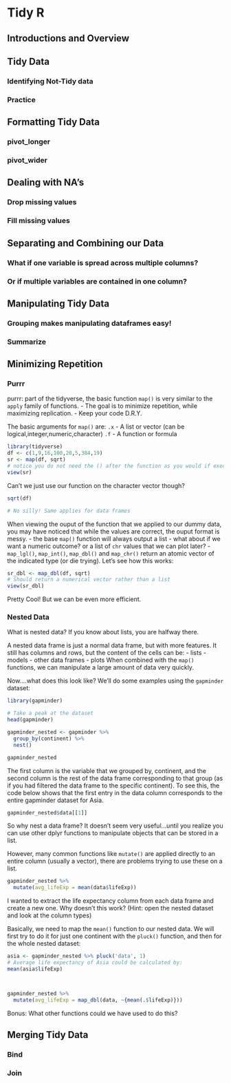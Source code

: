 # Tidy R

## Introductions and Overview

## Tidy Data

### Identifying Not-Tidy data

### Practice

## Formatting Tidy Data

### pivot_longer

### pivot_wider

## Dealing with NA's

### Drop missing values

### Fill missing values

## Separating and Combining our Data

### What if one variable is spread across multiple columns?

### Or if multiple variables are contained in one column?

## Manipulating Tidy Data

### Grouping makes manipulating dataframes easy!

### Summarize

## Minimizing Repetition

### Purrr

purrr: part of the tidyverse, the basic function `map()` is very similar to the `apply` family of functions.
  - The goal is to minimize repetition, while maximizing replication. 
  - Keep your code D.R.Y.
  
The basic arguments for `map()` are:
`.x` - A list or vector (can be logical,integer,numeric,character)
`.f` - A function or formula

```r
library(tidyverse)
df <- c(1,9,16,100,20,5,304,19)
sr <- map(df, sqrt)
# notice you do not need the () after the function as you would if executing from console
view(sr)
```
Can't we just use our function on the character vector though?

```r
sqrt(df)

# No silly! Same applies for data frames
```

When viewing the ouput of the function that we applied to our dummy data, you may have noticed that while the values are correct, the ouput format is messy.
  - the base `map()` function will always output a list
  - what about if we want a numeric outcome? or a list of `chr` values that we can plot later?
  - `map_lgl()`, `map_int()`, `map_dbl()` and `map_chr()` return an atomic vector of the indicated type (or die trying).
Let's see how this works:
```r

sr_dbl <- map_dbl(df, sqrt)
# Should return a numerical vector rather than a list
view(sr_dbl)

```

Pretty Cool! But we can be even more efficient.

### Nested Data

What is nested data? If you know about lists, you are halfway there.

A nested data frame is just a normal data frame, but with more features. It still has columns and rows, but the content of the cells can be:
  - lists
  - models
  - other data frames
  - plots
When combined with the `map()` functions, we can manipulate a large amount of data very quickly. 

Now....what does this look like? We'll do some examples using the `gapminder` dataset:
```r

library(gapminder)

# Take a peak at the dataset
head(gapminder)

gapminder_nested <- gapminder %>% 
  group_by(continent) %>% 
  nest()

gapminder_nested
```
The first column is the variable that we grouped by, continent, and the second column is the rest of the data frame corresponding to that group (as if you had filtered the data frame to the specific continent). To see this, the code below shows that the first entry in the data column corresponds to the entire gapminder dataset for Asia.

```r
gapminder_nested$data[[1]]
```

So why nest a data frame? It doesn't seem very useful...until you realize you can use other dplyr functions to manipulate objects that can be stored in a list. 

However, many common functions like `mutate()` are applied directly to an entire column (usually a vector), there are problems trying to use these on a list. 
```r
gapminder_nested %>% 
  mutate(avg_lifeExp = mean(data$lifeExp))
```

I wanted to extract the life expectancy column from each data frame and create a new one. Why doesn't this work? (Hint: open the nested dataset and look at the column types)

Basically, we need to map the `mean()` function to our nested data. We will first try to do it for just one continent with the `pluck()` function, and then for the whole nested dataset:

```r
asia <- gapminder_nested %>% pluck('data', 1)
# Average life expectancy of Asia could be calculated by:
mean(asia$lifeExp)



gapminder_nested %>% 
  mutate(avg_lifeExp = map_dbl(data, ~{mean(.$lifeExp)}))
```
Bonus: What other functions could we have used to do this?


## Merging Tidy Data

### Bind

### Join







